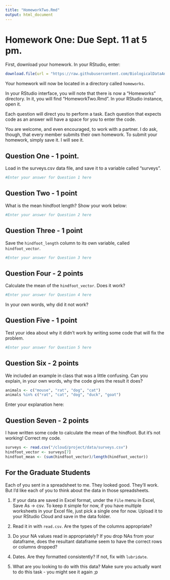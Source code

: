 ```yaml
---
title: "HomeworkTwo.Rmd"
output: html_document
---
```


# Homework One: Due Sept. 11 at 5 pm.

First, download your homework. In your RStudio, enter:

```r
download.file(url = "https://raw.githubusercontent.com/BiologicalDataAnalysis2019/2020/master/vignettes/HomeworkTwo.Rmd", destfile = "/cloud/project/homeworks/HW2.Rmd")
```

Your homework will now be located in a directory called `homeworks`.


In your RStudio interface, you will note that there is now a "Homeworks" directory. In it, you will find "HomeworkTwo.Rmd". In your RStudio instance, open it.

Each question will direct you to perform a task. Each question that expects code as an answer will have a space for you to enter the code. 

You are welcome, and even encouraged, to work with a partner. I do ask, though, that every member submits their own homework. To submit your homework, simply save it. I will see it.


## Question One - 1 point.

Load in the surveys.csv data file, and save it to a variable called "surveys".

```r
#Enter your answer for Question 1 here

```

## Question Two - 1 point

What is the mean hindfoot length? Show your work below:
```r
#Enter your answer for Question 2 here

```

## Question Three - 1 point

Save the `hindfoot_length` column to its own variable, called `hindfoot_vector`.
```r
#Enter your answer for Question 3 here

```

## Question Four - 2 points

Calculate the mean of the `hindfoot_vector`. Does it work? 
```r
#Enter your answer for Question 4 here

```
In your own words, why did it not work? 


## Question Five - 1 point

Test your idea about why it didn't work by writing some code that will fix the problem.
```r
#Enter your answer for Question 5 here

```

## Question Six - 2 points

We included an example in class that was a little confusing. Can you explain, in your own words, why the code gives the result it does?

```r
animals <- c("mouse", "rat", "dog", "cat")
animals %in% c("rat", "cat", "dog", "duck", "goat")

```
Enter your explanation here:

## Question Seven - 2 points

I have written some code to calculate the mean of the hindfoot. But it's not working! Correct my code. 

```r
surveys <- read.csv("/cloud/project/data/surveys.csv")
hindfoot_vector <- surveys[7]
hindfoot_mean <- (sum(hindfoot_vector)/length(hindfoot_vector))
```


## For the Graduate Students

Each of you sent in a spreadsheet to me. They looked good. They'll work. But I'd like each of you to think about the data in those spreadsheets.

1. If your data are saved in Excel format, under the `File` menu in Excel, Save As -> csv. To keep it simple for now, if you have multiple worksheets in your Excel file, just pick a single one for now. Upload it to your RStudio Cloud and save in the data folder.

2. Read it in with `read.csv`. Are the types of the columns appropriate? 


3. Do your NA values read in appropriately? If you drop NAs from your dataframe, does the resultant dataframe seem to have the correct rows or columns dropped?

4. Dates. Are they formatted consistently? If not, fix with `lubridate`. 

5. What are you looking to do with this data? Make sure you actually want to do this task - you might see it again ;p